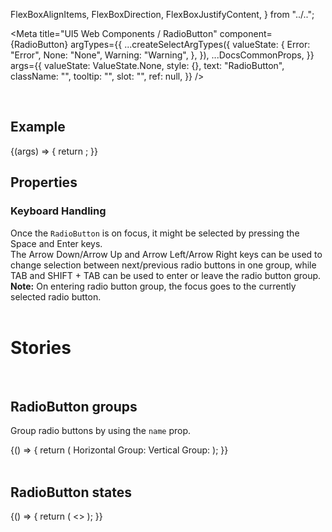   FlexBoxAlignItems,
  FlexBoxDirection,
  FlexBoxJustifyContent,
} from "../..";

<Meta
  title="UI5 Web Components / RadioButton"
  component={RadioButton}
  argTypes={{
    ...createSelectArgTypes({
      valueState: {
        Error: "Error",
        None: "None",
        Warning: "Warning",
      },
    }),
    ...DocsCommonProps,
  }}
  args={{
    valueState: ValueState.None,
    style: {},
    text: "RadioButton",
    className: "",
    tooltip: "",
    slot: "",
    ref: null,
  }}
/>

<DocsHeader />

<br />

## Example

<Canvas>
  <Story name="Default">
    {(args) => {
      return <RadioButton {...args} />;
    }}
  </Story>
</Canvas>

## Properties

<ArgsTable story="." />
<div
  style={{
    fontFamily: "var(--sapFontFamily)",
    fontSize: "var(--sapFontSize)",
    color: "var(--sapTextColor)",
  }}
>
  <h3>Keyboard Handling</h3>
  Once the <code>RadioButton</code> is on focus, it might be selected by pressing
  the Space and Enter keys. <br />
  The Arrow Down/Arrow Up and Arrow Left/Arrow Right keys can be used to change
  selection between next/previous radio buttons in one group, while TAB and
  SHIFT + TAB can be used to enter or leave the radio button group. <br />
  <b>Note:</b> On entering radio button group, the focus goes to the currently selected
  radio button.
</div>

<br />

# Stories

<br />

## RadioButton groups

Group radio buttons by using the `name` prop.

<Canvas>
  <Story name="RadioButton groups">
    {() => {
      return (
        <FlexBox
          style={{ width: "600px" }}
          justifyContent={FlexBoxJustifyContent.SpaceBetween}
        >
          <FlexBox alignItems={FlexBoxAlignItems.Center}>
            <Label>Horizontal Group: </Label>
            <RadioButton name="GroupA" text="Option A" />
            <RadioButton name="GroupA" text="Option B" />
            <RadioButton name="GroupA" text="Option C" />
          </FlexBox>
          <FlexBox direction={FlexBoxDirection.Column}>
            <Label>Vertical Group: </Label>
            <RadioButton
              name="GroupB"
              text="Neutral"
              valueState={ValueState.None}
            />
            <RadioButton
              name="GroupB"
              text="Warning"
              valueState={ValueState.Warning}
            />
            <RadioButton
              name="GroupB"
              text="Critical"
              valueState={ValueState.Error}
            />
          </FlexBox>
        </FlexBox>
      );
    }}
  </Story>
</Canvas>

<br />
<br />

## RadioButton states

<Canvas>
  <Story name="RadioButton states">
    {() => {
      return (
        <>
          <RadioButton text="Error" value-state={ValueState.Error} />
          <RadioButton text="Warning" value-state={ValueState.Warning} />
          <RadioButton text="Disabled" disabled selected />
          <RadioButton text="Readonly" readonly selected />
          <RadioButton
            text="Error disabled"
            disabled
            value-state={ValueState.Error}
            selected
          />
          <RadioButton
            text="Warning disabled "
            disabled
            value-state={ValueState.Warning}
            selected
          />
          <RadioButton
            text="Error readonly"
            readonly
            value-state={ValueState.Error}
            selected
          />
          <RadioButton
            text="Warning readonly"
            readonly
            value-state={ValueState.Warning}
            selected
          />
        </>
      );
    }}
  </Story>
</Canvas>

